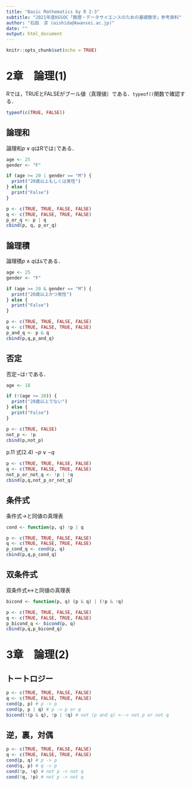 ```yaml
---
title: "Basic Mathematics by R 2-3"
subtitle: "2021年度KGSOC「数理・データサイエンスのための基礎数学」参考資料"
author: "石田　淳 (aishida@kwansei.ac.jp)"
date: ""
output: html_document
---
```


```r
knitr::opts_chunk$set(echo = TRUE)
```

# 2章　論理(1)

Rでは，TRUEとFALSEがブール値（真理値）である．`typeof()`関数で確認する．

```r
typeof(c(TRUE, FALSE))
```

## 論理和

論理和$p\lor q$はRでは`|`である．

```r
age <- 25
gender <- "F"

if (age >= 20 | gender == "M") {
  print("20歳以上もしくは男性")
} else {
  print("False")
}
```


```r
p <- c(TRUE, TRUE, FALSE, FALSE)
q <- c(TRUE, FALSE, TRUE, FALSE)
p_or_q <- p | q
cbind(p, q, p_or_q)
```

## 論理積

論理積$p\land q$は`&`である．

```r
age <- 25
gender <- "F"

if (age >= 20 & gender == "M") {
  print("20歳以上かつ男性")
} else {
  print("False")
}
```

```r
p <- c(TRUE, TRUE, FALSE, FALSE)
q <- c(TRUE, FALSE, TRUE, FALSE)
p_and_q <- p & q
cbind(p,q,p_and_q)
```

## 否定

否定$\lnot$は`!`である．

```r
age <- 18

if (!(age >= 20)) {
  print("20歳以上でない")
} else {
  print("False")
}
```

```r
p <- c(TRUE, FALSE)
not_p <- !p
cbind(p,not_p)
```

p.11 式(2.4) $\neg p \lor \neg q$

```r
p <- c(TRUE, TRUE, FALSE, FALSE)
q <- c(TRUE, FALSE, TRUE, FALSE)
not_p_or_not_q <- !p | !q
cbind(p,q,not_p_or_not_q)
```

## 条件式

条件式$\to$と同値の真理表

```r
cond <- function(p, q) !p | q
```

```r
p <- c(TRUE, TRUE, FALSE, FALSE)
q <- c(TRUE, FALSE, TRUE, FALSE)
p_cond_q <- cond(p, q)
cbind(p,q,p_cond_q)
```

## 双条件式

双条件式$\leftrightarrow$と同値の真理表

```r
bicond <- function(p, q) (p & q) | (!p & !q)
```

```r
p <- c(TRUE, TRUE, FALSE, FALSE)
q <- c(TRUE, FALSE, TRUE, FALSE)
p_bicond_q <- bicond(p, q)
cbind(p,q,p_bicond_q)
```

# 3章　論理(2)

## トートロジー

```r
p <- c(TRUE, TRUE, FALSE, FALSE)
q <- c(TRUE, FALSE, TRUE, FALSE)
cond(p, p) # p -> p
cond(p, p | q) # p -> p or q
bicond(!(p & q), !p | !q) # not (p and q) <--> not p or not q
```

## 逆，裏，対偶

```r
p <- c(TRUE, TRUE, FALSE, FALSE)
q <- c(TRUE, FALSE, TRUE, FALSE)
cond(p, q) # p -> p
cond(q, p) # q -> p
cond(!p, !q) # not p -> not q
cond(!q, !p) # not p -> not q
```
